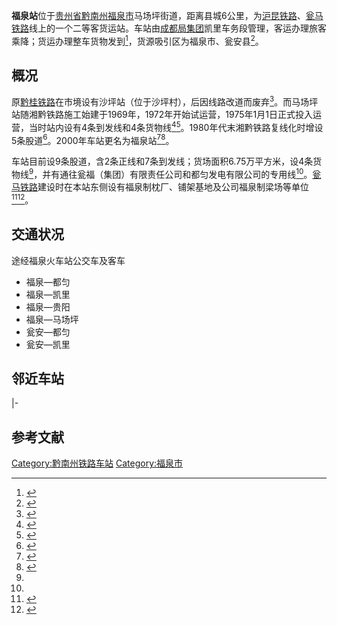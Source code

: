 {{Infobox China railway station 
|车站名称 = 福泉站
|eng_name = Fuquan Railway Station
|image = 201908 DF5-6004 at Fuquan Station.jpg
|caption = [[东风5型柴油机车|东风5型柴油机车]]6000系于站内
|code = 35696
|电报码 = VMW
|拼音码 = FQU
|车站位置 = 贵州省黔南州福泉市马场坪街道
|坐标 = {{Coord|26.626900|N|107.533052|E|format=dms|display=inline,title|type:railwaystation_region:CN}}
|线路 = [[沪昆铁路|沪昆铁路]]、[[瓮马铁路|瓮马铁路]]
|车站等级 = [[二等站_(中鐵)|二等站]] 
|tracks= 9
|former=马场坪站（1974年—2000年）
}}
'''福泉站'''位于[[贵州省|贵州省]][[黔南州|黔南州]][[福泉市|福泉市]]马场坪街道，距离县城6公里，为[[沪昆铁路|沪昆铁路]]、[[瓮马铁路|瓮马铁路]]线上的一个二等客货运站。车站由[[成都局集团|成都局集团]]凯里车务段管理，客运办理旅客乘降；货运办理整车货物发到<ref>{{cite news|title=凯里车务段福泉站实现货运收入8.4亿元创历史新高|url=http://www.peoplerail.com/rail/show-466-395216-1.html|publisher=人民铁道网|date=2018-12-14}}</ref>，货源吸引区为福泉市、瓮安县<ref name="95306info">{{cite web|url=http://hyfw.95306.cn/hyinfo/action/FwcszsAction_index?type=1|title=营业站服务信息查询|publisher=中国铁路95306网|accessdate=2020-07-31|archive-date=2018-09-14|archive-url=https://web.archive.org/web/20180914133603/http://hyfw.95306.cn/hyinfo/action/FwcszsAction_index?type=1|dead-url=no}}</ref>。

==概况==
原[[黔桂铁路|黔桂铁路]]在市境设有沙坪站（位于沙坪村），后因线路改道而废弃<Ref>{{cite news|title=福泉市人民政府关于沙坪火车站旧址保护范围及建设控制地带的公示|url=http://www.gzfuquan.gov.cn/xwdt/tzgg/201802/t20180207_7450833.html|publisher=福泉市人民政府|date=2018-02-07}}</ref>。而马场坪站随湘黔铁路施工始建于1969年，1972年开始试运营，1975年1月1日正式投入运营，当时站内设有4条到发线和4条货物线<ref>{{cite book|author=贵州省福泉县地方志编纂委员会|title=福泉县志|publisher=贵州人民出版社|year=1992|isbn=7-221-02782-X}}</ref>{{rp|508}}<ref>{{cite book|author=福泉县地名办公室|title=贵州省福泉县地名志|publisher=福泉县人民政府|year=1986|type=内部发行}}</ref>{{rp|204}}。1980年代末湘黔铁路复线化时增设5条股道<Ref>{{cite journal|author=黄延安|title=湘黔线马场坪站路堤帮填坍滑整治剖析|work=路基工程|year=1990}}</ref>。2000年车站更名为福泉站<ref>{{cite book|author=中国铁道年鉴编辑部|title=中国铁道年鉴2001|publisher=铁道部史志中心|year=2001|issn=1009-6957}}</ref><ref name="histo">{{cite book|author=福泉市史志编纂委员会|title=福泉市志(1986～2008)|url=https://fzy.gzdafzxx.cn/details?name=%E7%A6%8F%E6%B3%89%E5%B8%82%E5%BF%97%281986%EF%BD%9E2008%29&unit=%E6%96%B9%E5%BF%97%E5%87%BA%E7%89%88%E7%A4%BE&time=2014-01&type=2014-01&synopsis=%E7%A6%8F%E6%B3%89%E4%BD%8D%E4%BA%8E%E8%B4%B5%E5%B7%9E%E7%9C%81%E4%B8%AD%E9%83%A8%E3%80%81%E9%BB%94%E5%8D%97%E5%B7%9E%E5%8C%97%E9%83%A8,%E8%B7%A8%E5%8C%97%E7%BA%AC26%C2%B032%2728%22%EF%BD%9E27%C2%B002%2723%22%E3%80%81%E4%B8%9C%E7%BB%8F107%C2%B014%2724%22%EF%BD%9E107%C2%B045%2735%22,%E4%B8%9C%E4%B8%8E%E9%BB%94%E4%B8%9C%E5%8D%97%E5%B7%9E%E9%BB%84%E5%B9%B3%E5%8E%BF%E3%80%81%E5%87%AF%E9%87%8C%E5%B8%82%E4%BA%A4%E7%95%8C,%E5%8D%97%E6%8E%A5%E9%BB%94%E4%B8%9C%E5%8D%97%E5%B7%9E%E9%BA%BB%E6%B1%9F%E5%8E%BF,%E8%A5%BF%E7%95%8C%E8%B4%B5%E5%AE%9A%E5%8E%BF%E3%80%81%E9%BE%99%E9%87%8C%E5%8E%BF%E5%92%8C%E8%B4%B5%E9%98%B3%E5%B8%82%E5%BC%80%E9%98%B3%E5%8E%BF,%E5%8C%97%E4%B8%8E%E7%93%AE%E5%AE%89%E5%8E%BF%E7%9B%B8%E8%BF%9E%E3%80%82%E8%87%B3%E7%9C%81%E4%BC%9A%E8%B4%B5%E9%98%B3%E5%B8%82111%E5%8D%83%E7%B1%B3%E3%80%81%E5%B7%9E%E5%BA%9C%E9%83%BD%E5%8C%80%E5%B8%8257%E5%8D%83%E7%B1%B3%E3%80%82%E8%BE%96%E5%8C%BA%E4%B8%9C%E8%A5%BF%E6%9C%80%E5%A4%A7%E8%B7%9D%E7%A6%BB52.1%E5%8D%83%E7%B1%B3,%E5%8D%97&pic=https%3A%2F%2Ffzy.gzdafzxx.cn%2Fgzsfzy%2Fbook%2F41656CE4-51F1-4b05-9B88-C2C12271C2F1%2F41656CE4-51F1-4b05-9B88-C2C12271C2F1.jpg&isbn=978-7-5144-1175-1&id=41656CE4-51F1-4b05-9B88-C2C12271C2F1&typeInfo=1&flag=&filePath=https%3A%2F%2Ffzy.gzdafzxx.cn%2Fgzsfzy%2Fbook%2F41656CE4-51F1-4b05-9B88-C2C12271C2F1%2F41656CE4-51F1-4b05-9B88-C2C12271C2F1.pdf|publisher=方志出版社|year=2014|isbn=978-7-5144-1175-1|via=贵州省方志云综合服务平台}}</ref>。

车站目前设9条股道，含2条正线和7条到发线；货场面积6.75万平方米，设4条货物线<ref name="histo"/>，并有通往瓮福（集团）有限责任公司和都匀发电有限公司的专用线<ref name="95306info"/>。[[瓮马铁路|瓮马铁路]]建设时在本站东侧设有福泉制枕厂、铺架基地及公司福泉制梁场等单位<Ref>{{cite news|title=中铁长安重工公司董事长郑宗君赴贵州进行商务调研活动|url=http://www.cr20gcazg.com/art/2018/8/27/art_21551_2551641.html|publisher=中铁长安重工有限公司|date=2018-08-27}}</ref><ref name="wm">{{cite web|author=中铁第四勘察设计院集团有限公司|title=新建瓮安至马场坪铁路南北延伸线环境影响报告书|url=http://sthj.guizhou.gov.cn/hjpj/jsxmgl/jsxmslgs/201812/W020181221376581560616.pdf|publisher=贵州省环境保护厅|date=2018-12-01}}</ref>。

==交通状况==
途经福泉火车站公交车及客车 
*福泉—都匀 
*福泉—凯里
*福泉—贵阳
*福泉—马场坪
*瓮安—都匀
*瓮安—凯里

== 邻近车站 ==
{{start rail box|[[中国铁路|中国铁路]]}}
{{s-inop|[[马场坪站|马场坪站]]|{{站|上海}}方向|rows=2}}
{{s-line|[[沪昆铁路|沪昆铁路]]<br />← 8km 福泉站 14km →}}
{{s-inop|[[黄丝站|黄丝站]]|{{站|昆明}}方向}}
|-
{{s-line|[[瓮马铁路|瓮马铁路]]<br />← 8km 福泉站{{0}} {{0}} {{0}} {{0}}}}
{{Terminus}}
{{s-end}}
==参考文献==
{{reflist}}

{{沪昆铁路}}
{{贵州省铁路}}


[[Category:黔南州铁路车站|Category:黔南州铁路车站]]
[[Category:福泉市|Category:福泉市]]